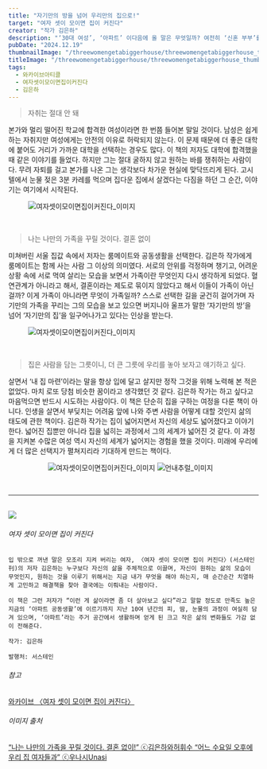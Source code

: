 ```yaml
---
title: "자기만의 방을 넘어 우리만의 집으로!"
target: "여자 셋이 모이면 집이 커진다"
creator: "작가 김은하"
description: "‘30대 여성’, ‘아파트’ 이다음에 올 말은 무엇일까? 여전히 ‘신혼 부부’를 붙이는 세상에서 결혼 없이 아파트를 쟁취한 여성이 있다."
pubDate: "2024.12.19"
thumbnailImage: "/threewomengetabiggerhouse/threewomengetabiggerhouse_thumbnail.png"
titleImage: "/threewomengetabiggerhouse/threewomengetabiggerhouse_thumbnail.png"
tags:
  - 와카이브아티클
  - 여자셋이모이면집이커진다
  - 김은하
---
```


> 자취는 절대 안 돼

본가와 멀리 떨어진 학교에 합격한 여성이라면 한 번쯤 들어본 말일 것이다. 남성은 쉽게 하는 자취지만 여성에게는 안전의 이유로 허락되지 않는다. 이 문제 때문에 더 좋은 대학에 붙어도 거리가 가까운 대학을 선택하는 경우도 많다. 이 책의 저자도 대학에 합격했을 때 같은 이야기를 들었다. 하지만 그는 절대 굴하지 않고 원하는 바를 쟁취하는 사람이다. 무려 자퇴를 걸고 본가를 나온 그는 생각보다 차가운 현실에 맞닥뜨리게 된다. 고시텔에서 눈물 젖은 3분 카레를 먹으며 집다운 집에서 살겠다는 다짐을 하던 그 순간, 이야기는 여기에서 시작된다.

<figure class="full-width">
  <img
    src="/threewomengetabiggerhouse/threewomengetabiggerhouse_content1.png"
    alt="여자셋이모이면집이커진다_이미지"
  />
</figure>

<br />

> 나는 나만의 가족을 꾸릴 것이다. 결혼 없이

미쳐버린 서울 집값 속에서 저자는 룸메이트와 공동생활을 선택한다. 김은하 작가에게 룸메이트는 함께 사는 사람 그 이상의 의미였다. 서로의 안위를 걱정하며 챙기고, 어려운 상황 속에 서로 먹여 살리는 모습을 보면서 가족이란 무엇인지 다시 생각하게 되었다. 혈연관계가 아니라고 해서, 결혼이라는 제도로 묶이지 않았다고 해서 이들이 가족이 아닌 걸까? 이게 가족이 아니라면 무엇이 가족일까? 스스로 선택한 길을 굳건히 걸어가며 자기만의 가족을 꾸리는 그의 모습을 보고 있으면 버지니아 울프가 말한 ‘자기만의 방’을 넘어 ‘자기만의 집’을 일구어나가고 있다는 인상을 받는다.

<figure class="full-width">
  <img
    src="/threewomengetabiggerhouse/threewomengetabiggerhouse_content2.png"
    alt="여자셋이모이면집이커진다_이미지"
  />
</figure>

<br />

> 집은 사람을 담는 그릇이니, 더 큰 그릇에 우리를 놓아 보자고 얘기하고 싶다.

살면서 ‘내 집 마련’이라는 말을 항상 입에 달고 살지만 정작 그것을 위해 노력해 본 적은 없었다. 마치 로또 당첨 비슷한 꿈이라고 생각했던 것 같다. 김은하 작가는 하고 싶다고 마음먹으면 반드시 시도하는 사람이다. 이 책은 단순히 집을 구하는 여정을 다룬 책이 아니다. 인생을 살면서 부딪치는 어려움 앞에 나와 주변 사람을 어떻게 대할 것인지 삶의 태도에 관한 책이다. 김은하 작가는 집이 넓어지면서 자신의 세상도 넓어졌다고 이야기한다. 넓어진 집뿐만 아니라 집을 넓히는 과정에서 그의 세계가 넓어진 것 같다. 이 과정을 지켜본 수많은 여성 역시 자신의 세계가 넓어지는 경험을 했을 것이다. 미래에 우리에게 더 많은 선택지가 펼쳐지리라 기대하게 만드는 책이다.

<figure class="full-width">
  <figure class="double">
    <img
      class="height-180-px"
      src="/threewomengetabiggerhouse/threewomengetabiggerhouse_content3.png"
      alt="여자셋이모이면집이커진다_이미지"
    />
    <img
      class="height-180-px"
      src="/threewomengetabiggerhouse/threewomengetabiggerhouse_content4.png"
      alt="언내추럴_이미지"
    />
  </figure>
</figure>

<br />

---

<br />

<div class="target_introduce">
  <img src="/threewomengetabiggerhouse/threewomengetabiggerhouse_cover.jpg" />

  <div>
    <h6>여자 셋이 모이면 집이 커진다</h6>

    입 밖으로 꺼낸 말은 모조리 지켜 버리는 여자, 〈여자 셋이 모이면 집이 커진다〉(서스테인 刊)의 저자 김은하는 누구보다 자신의 삶을 주체적으로 이끌며, 자신이 원하는 삶의 모습이 무엇인지, 원하는 것을 이루기 위해서는 지금 내가 무엇을 해야 하는지, 매 순간순간 치열하게 고민하고 해결책을 찾아 결국에는 이뤄내는 사람이다.

    이 책은 그런 저자가 “이런 게 삶이라면 좀 더 살아보고 싶다”라고 말할 정도로 만족도 높은 지금의 ‘아파트 공동생활’에 이르기까지 지난 10여 년간의 피, 땀, 눈물의 과정이 여실히 담겨 있으며, ‘아파트’라는 주거 공간에서 생활하며 얻게 된 크고 작은 삶의 변화들도 가감 없이 전해준다.

    작가: 김은하

    발행처: 서스테인

  </div>
</div>

<div class="relations">
  <h6>참고</h6>
  <a
    href="https://www.womynarchive.com?s=여자 셋이 모이면 집이 커진다"
    target="_blank"
  >
    와카이브 〈여자 셋이 모이면 집이 커진다〉
  </a>
  <br />
  <h6>이미지 출처</h6>
  <a href="https://www.youtube.com/watch?v=H__rtFMeTTU" target="_blank">
    “나는 나만의 가족을 꾸릴 것이다. 결혼 없이!” ⓒ김은하와허휘수
  </a>
  <a href="https://www.youtube.com/watch?v=YOVQkk_vFbg&t=174s" target="_blank">
    “어느 수요일 오후에 우리 집 여자들과” ⓒ우나시Unasi
  </a>
</div>
